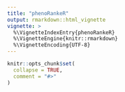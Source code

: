 ```yaml
---
title: "phenoRankeR"
output: rmarkdown::html_vignette
vignette: >
  %\VignetteIndexEntry{phenoRankeR}
  %\VignetteEngine{knitr::rmarkdown}
  %\VignetteEncoding{UTF-8}
---
```


```r
knitr::opts_chunk$set(
  collapse = TRUE,
  comment = "#>"
)
```

```r
```

